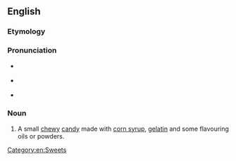 ==English==
{{wikipedia}}

===Etymology===
{{compound|en|gum|drop}}

===Pronunciation===
* {{a|RP}} {{IPA|en|/ˈɡʌm.dɹɒp/}}
* {{a|US}} {{IPA|en|/ˈɡʌm.dɹɑːp/}}
* {{rhymes|en|ʌmdɹɒp|ʌmdɹɑːp|s=2}}

===Noun===
{{en-noun}}

# A small [[chewy]] [[candy]] made with [[corn syrup]], [[gelatin]] and some flavouring oils or powders.

[[Category:en:Sweets]]